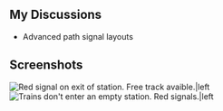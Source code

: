 ==My Discussions==
* Advanced path signal layouts

==Screenshots==
[[File:en/Archive/Community/Users/Pbs-3way-nogreen.png|thumb|Red signal on exit of station. Free track avaible.|left]] [[File:en/Archive/Community/Users/Pbs-3track-station-nogreen.png|thumb|Trains don't enter an empty station. Red signals.|left]]